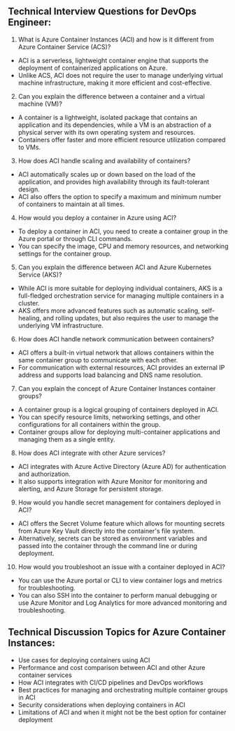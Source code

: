 

## Technical Interview Questions for DevOps Engineer:

1. What is Azure Container Instances (ACI) and how is it different from Azure Container Service (ACS)?
- ACI is a serverless, lightweight container engine that supports the deployment of containerized applications on Azure. 
- Unlike ACS, ACI does not require the user to manage underlying virtual machine infrastructure, making it more efficient and cost-effective.

2. Can you explain the difference between a container and a virtual machine (VM)?
- A container is a lightweight, isolated package that contains an application and its dependencies, while a VM is an abstraction of a physical server with its own operating system and resources.
- Containers offer faster and more efficient resource utilization compared to VMs.

3. How does ACI handle scaling and availability of containers?
- ACI automatically scales up or down based on the load of the application, and provides high availability through its fault-tolerant design.
- ACI also offers the option to specify a maximum and minimum number of containers to maintain at all times.

4. How would you deploy a container in Azure using ACI?
- To deploy a container in ACI, you need to create a container group in the Azure portal or through CLI commands.
- You can specify the image, CPU and memory resources, and networking settings for the container group.

5. Can you explain the difference between ACI and Azure Kubernetes Service (AKS)?
- While ACI is more suitable for deploying individual containers, AKS is a full-fledged orchestration service for managing multiple containers in a cluster.
- AKS offers more advanced features such as automatic scaling, self-healing, and rolling updates, but also requires the user to manage the underlying VM infrastructure.

6. How does ACI handle network communication between containers?
- ACI offers a built-in virtual network that allows containers within the same container group to communicate with each other.
- For communication with external resources, ACI provides an external IP address and supports load balancing and DNS name resolution.

7. Can you explain the concept of Azure Container Instances container groups?
- A container group is a logical grouping of containers deployed in ACI.
- You can specify resource limits, networking settings, and other configurations for all containers within the group.
- Container groups allow for deploying multi-container applications and managing them as a single entity.

8. How does ACI integrate with other Azure services?
- ACI integrates with Azure Active Directory (Azure AD) for authentication and authorization.
- It also supports integration with Azure Monitor for monitoring and alerting, and Azure Storage for persistent storage.

9. How would you handle secret management for containers deployed in ACI?
- ACI offers the Secret Volume feature which allows for mounting secrets from Azure Key Vault directly into the container's file system.
- Alternatively, secrets can be stored as environment variables and passed into the container through the command line or during deployment.

10. How would you troubleshoot an issue with a container deployed in ACI?
- You can use the Azure portal or CLI to view container logs and metrics for troubleshooting.
- You can also SSH into the container to perform manual debugging or use Azure Monitor and Log Analytics for more advanced monitoring and troubleshooting.

## Technical Discussion Topics for Azure Container Instances:

- Use cases for deploying containers using ACI
- Performance and cost comparison between ACI and other Azure container services
- How ACI integrates with CI/CD pipelines and DevOps workflows
- Best practices for managing and orchestrating multiple container groups in ACI
- Security considerations when deploying containers in ACI
- Limitations of ACI and when it might not be the best option for container deployment